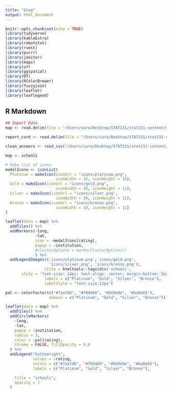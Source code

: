 ```yaml
---
title: "blog"
output: html_document
---
```


```r
knitr::opts_chunk$set(echo = TRUE)
library(tidyverse)
library(kableExtra)
library(robotstxt) 
library(rvest) 
library(purrr)
library(janitor)
library(maps)
library(sf)
library(ggspatial)
library(DT)
library(RColorBrewer)
library(fuzzyjoin)
library(leaflet)
library(leaflegend)
```

## R Markdown

```r
## Import Data
map <- read.delim(file = "/Users/sara/Desktop/STAT231/stat231-content/master_df.txt", header=TRUE, sep="\t") 

report_card <- read.delim(file = "/Users/sara/Desktop/STAT231/stat231-content/school_scores.txt", header=TRUE, sep="\t") 

clean_answers <- read_csv("/Users/sara/Desktop/STAT231/stat231-content/scrape.csv")
```

```r
map <- schools
```


```r
# Make list of icons
medalIcons <- iconList(
  Platinum = makeIcon(iconUrl = "icons/platinum.png",
                      iconWidth = 15, iconHeight = 15),
  Gold = makeIcon(iconUrl = "icons/gold.png",
                      iconWidth = 10, iconHeight = 11),
  Silver = makeIcon(iconUrl = "icons/silver.png",
                      iconWidth = 10, iconHeight = 11),
  Bronze = makeIcon(iconUrl = "icons/bronze.png",
                      iconWidth = 10, iconHeight = 11)
)

leaflet(data = map) %>% 
  addTiles() %>%
  addMarkers(~long, 
             ~lat, 
             icon = ~medalIcons[rating],
             popup = ~institution,
             #clusterOptions = markerClusterOptions()
             ) %>% 
  addLegendImage(c('icons/platinum.png','icons/gold.png', 
                   'icons/silver.png', 'icons/bronze.png'), 
                 title = htmltools::tags$div('schools',
       style = 'font-size: 14px; text-align: center; margin-bottom: 5px;'), 
                 labels = c("Platinum", "Gold", "Silver", "Bronze"),
                 labelStyle = "font-size:12px")
```


```r
pal <- colorFactor(c("#7aa7d6", "#f0dd60", "#9e9e9e", "#ba8a65"), 
                   domain = c("Platinum", "Gold", "Silver", "Bronze"))

leaflet(data = map) %>% 
  addTiles() %>%
  addCircleMarkers(
    ~long,
    ~lat,
    popup = ~institution,
    radius = 3,
    color = ~pal(rating),
    stroke = FALSE, fillOpacity = 0.9
  ) %>%
  addLegend("bottomright",
            values = ~rating,
            colors = c("#7aa7d6", "#f0dd60", "#9e9e9e", "#ba8a65"),
            labels = c("Platinum", "Gold", "Silver", "Bronze"),

    title = "schools",
    opacity = 1
  )

```
 




